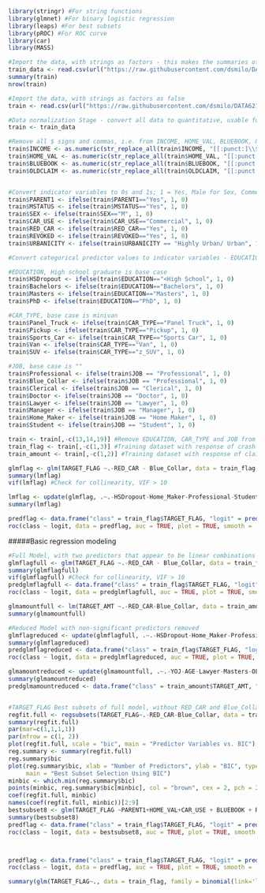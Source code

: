 ```r
library(stringr) #For string functions
library(glmnet) #For binary logistic regression
library(leaps) #For best subsets
library(pROC) #For ROC curve
library(car)
library(MASS)

#Import the data, with strings as factors - this makes the summaries of the strings as factors columns display as discrete groups in the summaries
train_data <- read.csv(url("https://raw.githubusercontent.com/dsmilo/DATA621/master/HW4/Data/insurance_training_data.csv"))
summary(train)
nrow(train)

#Import the data, with strings as factors as false
train <- read.csv(url("https://raw.githubusercontent.com/dsmilo/DATA621/master/HW4/Data/insurance_training_data.csv"), stringsAsFactors = FALSE)

#Data normalization Stage - convert all data to quantitative, usable format.
train <- train_data

#Remove all $ signs and commas, i.e. from INCOME, HOME_VAL, BLUEBOOK, OLDCLAIM
train$INCOME <- as.numeric(str_replace_all(train$INCOME, "[[:punct:]\\$]",""))
train$HOME_VAL <- as.numeric(str_replace_all(train$HOME_VAL, "[[:punct:]\\$]",""))
train$BLUEBOOK <- as.numeric(str_replace_all(train$BLUEBOOK, "[[:punct:]\\$]",""))
train$OLDCLAIM <- as.numeric(str_replace_all(train$OLDCLAIM, "[[:punct:]\\$]",""))


#Convert indicator variables to 0s and 1s; 1 = Yes, Male for Sex, Commercial for Car Use, Red for RED_CAR, and Highly Urban for URBANICITY
train$PARENT1 <- ifelse(train$PARENT1=="Yes", 1, 0)
train$MSTATUS <- ifelse(train$MSTATUS=="Yes", 1, 0)
train$SEX <- ifelse(train$SEX=="M", 1, 0)
train$CAR_USE <- ifelse(train$CAR_USE=="Commercial", 1, 0)
train$RED_CAR <- ifelse(train$RED_CAR=="Yes", 1, 0)
train$REVOKED <- ifelse(train$REVOKED=="Yes", 1, 0)
train$URBANICITY <- ifelse(train$URBANICITY == "Highly Urban/ Urban", 1, 0)

#Convert categorical predictor values to indicator variables - EDUCATION, CAR_TYPE, JOB

#EDUCATION, High school graduate is base case
train$HSDropout <- ifelse(train$EDUCATION=="<High School", 1, 0)
train$Bachelors <- ifelse(train$EDUCATION=="Bachelors", 1, 0)
train$Masters <- ifelse(train$EDUCATION=="Masters", 1, 0)
train$PhD <- ifelse(train$EDUCATION=="PhD", 1, 0)

#CAR_TYPE, base case is minivan
train$Panel_Truck <- ifelse(train$CAR_TYPE=="Panel Truck", 1, 0)
train$Pickup <- ifelse(train$CAR_TYPE=="Pickup", 1, 0)
train$Sports_Car <- ifelse(train$CAR_TYPE=="Sports Car", 1, 0)
train$Van <- ifelse(train$CAR_TYPE=="Van", 1, 0)
train$SUV <- ifelse(train$CAR_TYPE=="z_SUV", 1, 0)

#JOB, base case is ""
train$Professional <- ifelse(train$JOB == "Professional", 1, 0)
train$Blue_Collar <- ifelse(train$JOB == "Professional", 1, 0)
train$Clerical <- ifelse(train$JOB == "Clerical", 1, 0)
train$Doctor <- ifelse(train$JOB == "Doctor", 1, 0)
train$Lawyer <- ifelse(train$JOB == "Lawyer", 1, 0)
train$Manager <- ifelse(train$JOB == "Manager", 1, 0)
train$Home_Maker <- ifelse(train$JOB == "Home Maker", 1, 0)
train$Student <- ifelse(train$JOB == "Student", 1, 0)

train <- train[,-c(13,14,19)] #Remove EDUCATION, CAR_TYPE and JOB from the dataframe.
train_flag <- train[,-c(1,3)] #Training dataset with response of crash or no crash
train_amount <- train[,-c(1,2)] #Training dataset with response of claim amount

glmflag <- glm(TARGET_FLAG ~.-RED_CAR - Blue_Collar, data = train_flag, family = binomial(link='logit'))
summary(lmflag)
vif(lmflag) #Check for collinearity, VIF > 10

lmflag <- update(glmflag, .~.-HSDropout-Home_Maker-Professional-Student-AGE-HOMEKIDS-Doctor-Lawyer-CAR_AGE-SEX-YOJ-Clerical)
summary(lmflag)

predflag <- data.frame("class" = train_flag$TARGET_FLAG, "logit" = predict(lmflag, train_flag)) #Predictions using the lmflag model
roc(class ~ logit, data = predflag, auc = TRUE, plot = TRUE, smooth =  TRUE)

```

#####Basic regression modeling

```r
#Full Model, with two predictors that appear to be linear combinations removed (RED_CAR and Blue_Collar)
glmflagfull <- glm(TARGET_FLAG ~.-RED_CAR - Blue_Collar, data = train_flag, family = binomial(link='logit'))
summary(glmflagfull)
vif(glmflagfull) #Check for collinearity, VIF > 10
predglmflagfull <- data.frame("class" = train_flag$TARGET_FLAG, "logit" = predict(glmflagfull, train_flag))
roc(class ~ logit, data = predglmflagfull, auc = TRUE, plot = TRUE, smooth =  TRUE)

glmamountfull <- lm(TARGET_AMT ~.-RED_CAR-Blue_Collar, data = train_amount)
summary(glmamountfull)

#Reduced Model with non-significant predictors removed
glmflagreduced <- update(glmflagfull, .~.-HSDropout-Home_Maker-Professional-Student-HOMEKIDS-CAR_AGE-YOJ-Lawyer-SEX-AGE-Doctor-Clerical)
summary(glmflagreduced)
predglmflagreduced <- data.frame("class" = train_flag$TARGET_FLAG, "logit" = predict(glmflagreduced, train_flag))
roc(class ~ logit, data = predglmflagreduced, auc = TRUE, plot = TRUE, smooth =  TRUE)

glmamountreduced <- update(glmamountfull, .~.-YOJ-AGE-Lawyer-Masters-OLDCLAIM-Home_Maker-Clerical-Bachelors-Professional-HOMEKIDS-HOME_VAL-Panel_Truck-HSDropout-PhD-Student-Doctor-Pickup-Van)
summary(glmamountreduced)
predglmamountreduced <- data.frame("class" = train_amount$TARGET_AMT, "logit" = predict(glmamountreduced, train_amount))


#TARGET_FLAG Best subsets of full model, without RED_CAR and Blue_Collar which seem to be linear combinations of other predictors for some reason
regfit.full <- regsubsets(TARGET_FLAG~.-RED_CAR-Blue_Collar, data = train_flag)
summary(regfit.full)
par(mar=c(1,1,1,1))
par(mfrow = c(1, 2))
plot(regfit.full, scale = "bic", main = "Predictor Variables vs. BIC")
reg.summary <- summary(regfit.full)
reg.summary$bic
plot(reg.summary$bic, xlab = "Number of Predictors", ylab = "BIC", type = "l",
     main = "Best Subset Selection Using BIC")
minbic <- which.min(reg.summary$bic)
points(minbic, reg.summary$bic[minbic], col = "brown", cex = 2, pch = 20)
coef(regfit.full, minbic)
names(coef(regfit.full, minbic))[2:9]
bestsubset8 <- glm(TARGET_FLAG ~PARENT1+HOME_VAL+CAR_USE + BLUEBOOK + REVOKED + MVR_PTS + URBANICITY + Manager, data = train_flag, family = binomial(link='logit'))
summary(bestsubset8)
predflag <- data.frame("class" = train_flag$TARGET_FLAG, "logit" = predict(bestsubset8, train_flag))
roc(class ~ logit, data = bestsubset8, auc = TRUE, plot = TRUE, smooth =  TRUE)



predflag <- data.frame("class" = train_flag$TARGET_FLAG, "logit" = predict(lmflag, train_flag))
roc(class ~ logit, data = predflag, auc = TRUE, plot = TRUE, smooth =  TRUE)

summary(glm(TARGET_FLAG~., data = train_flag, family = binomial(link='logit')))
```
